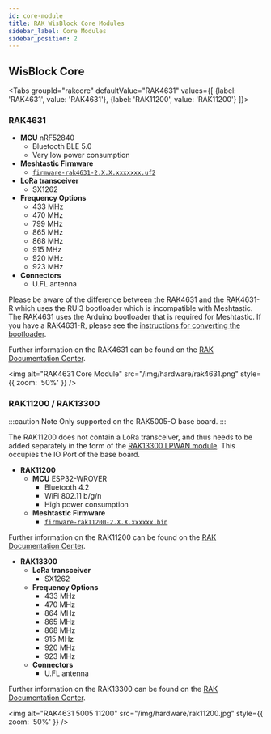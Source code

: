 ```yaml
---
id: core-module
title: RAK WisBlock Core Modules
sidebar_label: Core Modules
sidebar_position: 2
---
```



## WisBlock Core

<Tabs
groupId="rakcore"
defaultValue="RAK4631"
values={[
{label: 'RAK4631', value: 'RAK4631'},
{label: 'RAK11200', value: 'RAK11200'}
]}>
<TabItem value="RAK4631">

### RAK4631

- **MCU** nRF52840 
  - Bluetooth BLE 5.0
  - Very low power consumption
- **Meshtastic Firmware**
  - [`firmware-rak4631-2.X.X.xxxxxxx.uf2`](/downloads)
- **LoRa transceiver**
  - SX1262
- **Frequency Options**
  - 433 MHz
  - 470 MHz
  - 799 MHz
  - 865 MHz
  - 868 MHz
  - 915 MHz
  - 920 MHz
  - 923 MHz
- **Connectors**
  - U.FL antenna


Please be aware of the difference between the RAK4631 and the RAK4631-R which uses the RUI3 bootloader which is incompatible with Meshtastic. The RAK4631 uses the Arduino bootloader that is required for Meshtastic. If you have a RAK4631-R, please see the [instructions for converting the bootloader](/docs/guides/convert-rak4631r).

Further information on the RAK4631 can be found on the [RAK Documentation Center](https://docs.rakwireless.com/Product-Categories/WisBlock/RAK4631/Overview/#product-description).

<img
  alt="RAK4631 Core Module"
  src="/img/hardware/rak4631.png"
  style={{ zoom: '50%' }}
/>

</TabItem>
<TabItem value="RAK11200">


### RAK11200 / RAK13300

:::caution Note
Only supported on the RAK5005-O base board.
:::

The RAK11200 does not contain a LoRa transceiver, and thus needs to be added separately in the form of the [RAK13300 LPWAN module](https://store.rakwireless.com/products/rak13300-wisblock-lpwan). This occupies the IO Port of the base board.

- **RAK11200**
  - **MCU** ESP32-WROVER
    - Bluetooth 4.2
    - WiFi 802.11 b/g/n
    - High power consumption
  - **Meshtastic Firmware**
    - [`firmware-rak11200-2.X.X.xxxxxx.bin`](/downloads)


Further information on the RAK11200 can be found on the [RAK Documentation Center](https://docs.rakwireless.com/Product-Categories/WisBlock/RAK11200/Overview/#product-description).

- **RAK13300**
  - **LoRa transceiver**
    - SX1262
  - **Frequency Options**
    - 433 MHz
    - 470 MHz
    - 864 MHz
    - 865 MHz
    - 868 MHz
    - 915 MHz
    - 920 MHz
    - 923 MHz
  - **Connectors**
    - U.FL antenna


Further information on the RAK13300 can be found on the [RAK Documentation Center](https://docs.rakwireless.com/Product-Categories/WisBlock/RAK13300/Overview/#product-description).

<img
  alt="RAK4631 5005 11200"
  src="/img/hardware/rak11200.jpg"
  style={{ zoom: '50%' }}
/>

</TabItem>
</Tabs>